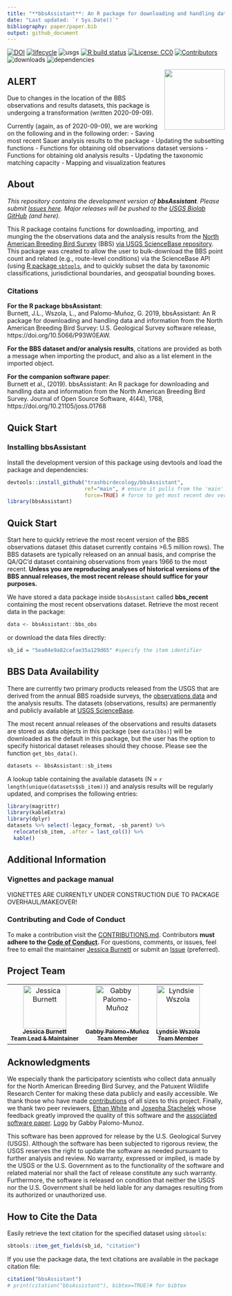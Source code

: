```yaml
---
title: "**bbsAssistant**: An R package for downloading and handling data and information from the North American Breeding Bird Survey."
date: "Last updated: `r Sys.Date()`"
bibliography: paper/paper.bib
output: github_document
---
```


<!-- badges: start -->
[![DOI](https://joss.theoj.org/papers/10.21105/joss.01768/status.svg?style=flat-square&logo=appveyor)](https://doi.org/10.21105/joss.01768)
[![lifecycle](https://img.shields.io/badge/lifecycle-maturing-lightgrey.svg?style=flat-square&logo=appveyor)](https://www.tidyverse.org/lifecycle/#maturing)
![usgs](https://img.shields.io/badge/USGS-Core-lightgrey.svg?style=flat-square&logo=appveyor)
[![R build status](https://github.com/trashbirdecology/bbsAssistant/workflows/R-CMD-check/badge.svg?style=flat-square&logo=appveyor)](https://github.com/trashbirdecology/bbsAssistant/actions)
[![License: CC0](https://img.shields.io/badge/License-CC0%201.0-lightgrey.svg?style=flat-square&logo=appveyor)](http://creativecommons.org/publicdomain/zero/1.0/)
[![Contributors](https://img.shields.io/badge/all_contributors-8-lightgrey.svg?style=flat-square&logo=appveyor)](#contributors)
![downloads](https://img.shields.io/github/downloads/trashbirdecology/bbsAssistant/total?style=flat-square&logo=appveyor)
![dependencies](https://img.shields.io/librariesio/github/trashbirdecology/bbsassistant?style=flat-square&logo=appveyor)

<!-- [![Travis build status](https://travis-ci.org/trashbirdecology/bbsAssistant.svg?branch=main)](https://travis-ci.org/trashbirdecology/bbsAssistant) -->
<!-- badges: end -->
<img src="man/figures/logo.png" align="right" height=140/>

## ALERT  
Due to changes in the location of the BBS observations and results datasets, this package is undergoing a transformation (written 2020-09-09). 

Currently (again, as of 2020-09-09), we are working on the following and in the following order:
- Saving most recent Sauer analysis results to the package
- Updating the subsetting functions
- Functions for obtaining old observations dataset versions
- Functions for obtaining old analysis results
- Updating the taxonomic matching capacity
- Mapping and visualization features


## About
_This repository contains the development version of __bbsAssistant__. Please submit [Issues here](https://github.com/TrashBirdEcology/bbsAssistant/issues). Major releases will be pushed to the [USGS Biolab GitHub](https://github.com/usgs-biolab/bbsAssistant) (and here)._

This R package contains functions for downloading, importing, and munging the the observations data and the analysis results from the [North American Breeding Bird Survey](https://www.pwrc.usgs.gov/bbs/) (BBS) [via USGS ScienceBase repository](https://sciencebase.gov/). This package was created to allow the user to bulk-download the BBS point count and related (e.g., route-level conditions) via the ScienceBase API (using [R package `sbtools`](https://cran.r-project.org/package=sbtools), and to quickly subset the data by taxonomic classifications, jurisdictional boundaries, and geospatial bounding boxes.

### Citations
__For the R package bbsAssistant__:  
Burnett, J.L., Wszola, L., and Palomo-Muñoz, G. 2019, bbsAssistant: An R package for downloading and handling data and information from the North American Breeding Bird Survey: U.S. Geological Survey software release, https://doi.org/10.5066/P93W0EAW.

__For the BBS dataset and/or analysis results__, citations are provided as both a message when importing the product, and also as a list element in the imported object.  

__For the companion software paper__:  
Burnett et al., (2019). bbsAssistant: An R package for downloading and handling data and information from the North American Breeding Bird Survey. Journal of Open Source Software, 4(44), 1768, https://doi.org/10.21105/joss.01768


## Quick Start
### Installing __bbsAssistant__
Install the development version of this package using devtools and load the package and dependencies:
```r
devtools::install_github("trashbirdecology/bbsAssistant", 
                         ref="main", # ensure it pulls from the 'main' branch. function defaults to 'master' branch, otherwise.
                         force=TRUE) # force to get most recent dev version
library(bbsAssistant)
```

## Quick Start
Start here to quickly retrieve the most recent version of the BBS observations dataset (this dataset currently contains >6.5 million rows). The BBS datasets are typically released on an annual basis, and comprise the QA/QC'd dataset containing observations from years 1966 to the most recent. __Unless you are reproducing analyses of historical versions of the BBS annual releases, the most recent release should suffice for your purposes.__ 

We have stored a data package inside `bbsAssistant` called __bbs_recent__ containing the most recent observations dataset. Retrieve the most recent data in the package:
```r
data <- bbsAssistant::bbs_obs
```
or download the data files directly:
```r
sb_id = "5ea04e9a82cefae35a129d65" #specify the item identifier 
```

## BBS Data Availability
There are currently two primary products released from the USGS that are derived from the annual BBS roadside surveys, the [observations data](https://www.sciencebase.gov/catalog/item/52b1dfa8e4b0d9b325230cd9) and the analysis results. The datasets (observations, results) are permanently and publicly available at [USGS ScienceBase](http://sciencebase.gov). 

The most recent annual releases of the observations and results datasets are stored as data objects in this package (see `data(bbs)`) will be downloaded as the default in this package, but the user has the option to specify historical dataset releases should they choose. Please see the function `get_bbs_data()`.

```r
datasets <- bbsAssistant::sb_items
```
A lookup table containing the available datasets (N = `r length(unique(datasets$sb_item))`) and analysis results will be regularly updated, and comprises the following entries: 
```r
library(magrittr)
library(kableExtra)
library(dplyr)
datasets %>% select(-legacy_format, -sb_parent) %>%  
  relocate(sb_item, .after = last_col()) %>%
  kable()
```

## Additional Information 
### Vignettes and package manual
VIGNETTES ARE CURRENTLY UNDER CONSTRUCTION DUE TO PACKAGE OVERHAUL/MAKEOVER!
<!-- For function descriptions please build the manual (`devtools::build_manual("bbsAssistant)`) and for an example build the vignette(s) (`devtools::build_vignettes()`; or run `/vignettes/vignettes.Rmd`); or visit the [package website]().  -->

### Contributing and Code of Conduct
To make a contribution visit the [CONTRIBUTIONS.md](https://github.com/trashbirdecology/bbsAssistant/CONTRIBUTING.md). Contributors __must adhere to the [Code of Conduct](https://github.com/trashbirdecology/bbsAssistant/CODE_OF_CONDUCT.md).__ For questions, comments, or issues, feel free to email the maintainer [Jessica Burnett](mailto:jburnett@usgs.gov) or submit an [Issue](https://github.com/TrashBirdEcology/bbsAssistant/issues) (preferred).

## Project Team
<table>
  <tr>
     <td align="center">
          <a href="http://trashbirdecology.github.io/"><img src="https://avatars2.githubusercontent.com/u/9939381?s=460&v=4" width="100px;" alt="Jessica Burnett"/><br /><sub><b>Jessica Burnett <br>Team Lead & Maintainer</b></sub></a><br />
           <td align="center">
          <a href="https://github.com/GabsPalomo"><img src="https://avatars1.githubusercontent.com/u/28967490?s=460&v=4" width="100px;" alt="Gabby Palomo-Muñoz"/><br /><sub><b>Gabby Palomo-Muñoz <br>Team Member</b></sub></a><br /></td>
           <td align="center">
          <a href="https://github.com/lsw5077"><img src="https://avatars0.githubusercontent.com/u/22730128?s=460&v=4" width="100px;" alt="Lyndsie Wszola"/><br /><sub><b>Lyndsie Wszola <br>Team Member</b></sub></a><br />
     </td>
  </tr>
</table>



## Acknowledgments
We especially thank the participatory scientists who collect data annually for the North American Breeding Bird Survey, and the Patuxent Wildlife Research Center for making these data publicly and easily accessible. We thank those who have made [contributions](https://github.com/TrashBirdEcology/bbsAssistant/graphs/contributors) of all sizes to this project. Finally, we thank two peer reviewers, [Ethan White](www.github.com/ethanwhite) and [Josepha Stachelek](www.github.com/jsta) whose feedback greatly improved the quality of this software and the [associated software paper](www.github.com/trashbirdecology/bbsassistant/paper/paper.md). [Logo](https://github.com/TrashBirdEcology/bbsAssistant/blob/main/man/figures/logo.png) by Gabby Palomo-Munoz.

This software has been approved for release by the U.S. Geological Survey (USGS). Although the software has been subjected to rigorous review, the USGS reserves the right to update the software as needed pursuant to further analysis and review. No warranty, expressed or implied, is made by the USGS or the U.S. Government as to the functionality of the software and related material nor shall the fact of release constitute any such warranty. Furthermore, the software is released on condition that neither the USGS nor the U.S. Government shall be held liable for any damages resulting from its authorized or unauthorized use.

## How to Cite the Data
Easily retrieve the text citation for the specified dataset using `sbtools`:
```r
sbtools::item_get_fields(sb_id, "citation")
```

If you use the package data, the text citations are available in the package citation file:
```r
citation("bbsAssistant")
# print(citation("bbsAssistant"), bibtex=TRUE)# for bibtex
```



